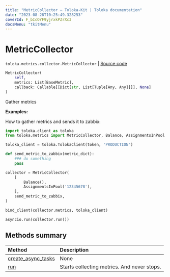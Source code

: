 ```yaml
---
title: "MetricCollector — Toloka-Kit | Toloka documentation"
date: "2023-08-28T10:25:49.328253"
coverId: F_bIcOYF9yjrxkPZrXc3
docsMenu: "tkitMenu"
---
```


# MetricCollector

`toloka.metrics.collector.MetricCollector` | [Source code](https://github.com/Toloka/toloka-kit/blob/v1.2.1/src/metrics/collector.py#L18)

```python
MetricCollector(
    self,
    metrics: List[BaseMetric],
    callback: Callable[[Dict[str, List[Tuple[Any, Any]]]], None]
)
```

Gather metrics

**Examples:**

How to gather metrics and sends it to zabbix:

```python
import toloka.client as toloka
from toloka.metrics import MetricCollector, Balance, AssignmentsInPool

toloka_client = toloka.TolokaClient(token, 'PRODUCTION')

def send_metric_to_zabbix(metric_dict):
    ### do something
    pass

collector = MetricCollector(
    [
        Balance(),
        AssignmentsInPool('12345678'),
    ],
    send_metric_to_zabbix,
)

bind_client(collector.metrics, toloka_client)

asyncio.run(collector.run())
```

## Methods summary

| Method | Description |
| :------| :-----------|
[create_async_tasks](/docs/toloka-kit/reference/toloka.metrics.collector.MetricCollector.create_async_tasks)| None
[run](/docs/toloka-kit/reference/toloka.metrics.collector.MetricCollector.run)| Starts collecting metrics. And never stops.